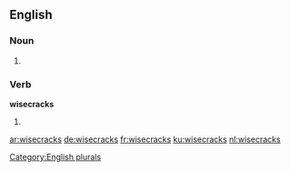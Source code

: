 
==English==

===Noun===
{{head|en}}

# {{plural of|wisecrack}}

===Verb===
'''wisecracks'''

# {{en-third-person singular of|wisecrack}}

[[Category:English plurals]]

[[ar:wisecracks]]
[[de:wisecracks]]
[[fr:wisecracks]]
[[ku:wisecracks]]
[[nl:wisecracks]]